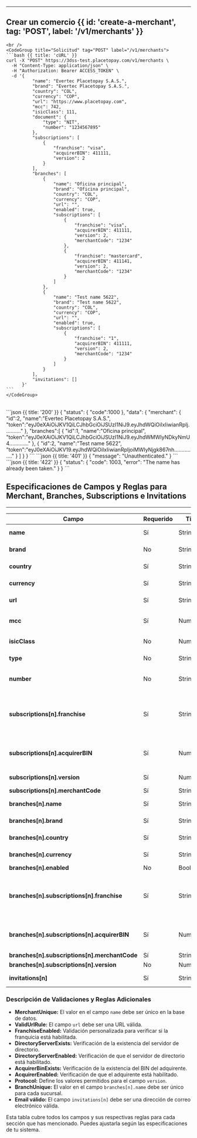 <MissingTranslationBanner />



---

## Crear un comercio {{ id: 'create-a-merchant', tag: 'POST', label: '/v1/merchants' }}

<Row>
  <Col>
      <ApiReader
        path="/v1/merchants"
        method="POST"
        api={props.refs}
      />
  </Col>
  <Col sticky>

    <br />
    <CodeGroup title="Solicitud" tag="POST" label="/v1/merchants">
    ```bash {{ title: 'cURL' }}
    curl -X "POST" https://3dss-test.placetopay.com/v1/merchants \
      -H "Content-Type: application/json" \
      -H "Authorization: Bearer ACCESS_TOKEN" \
      -d '{
              "name": "Evertec Placetopay S.A.S.",
              "brand": "Evertec Placetopay S.A.S.",
              "country": "COL",
              "currency": "COP",
              "url": "https://www.placetopay.com",
              "mcc": 742,
              "isicClass": 111,
              "document": {
                  "type": "NIT",
                  "number": "1234567895"
              },
              "subscriptions": [
                  {
                      "franchise": "visa",
                      "acquirerBIN": 411111,
                      "version": 2
                  }
              ],
              "branches": [
                  {
                      "name": "Oficina principal",
                      "brand": "Oficina principal",
                      "country": "COL",
                      "currency": "COP",
                      "url": "",
                      "enabled": true,
                      "subscriptions": [
                          {
                              "franchise": "visa",
                              "acquirerBIN": 411111,
                              "version": 2,
                              "merchantCode": "1234"
                          },
                          {
                              "franchise": "mastercard",
                              "acquirerBIN": 411141,
                              "version": 2,
                              "merchantCode": "1234"
                          }
                      ]
                  },
                  {
                      "name": "Test name 5622",
                      "brand": "Test name 5622",
                      "country": "COL",
                      "currency": "COP",
                      "url": "",
                      "enabled": true,
                      "subscriptions": [
                          {
                              "franchise": "1",
                              "acquirerBIN": 411111,
                              "version": 2,
                              "merchantCode": "1234"
                          }
                      ]
                  }
              ],
              "invitations": []
          }'
    ```
    </CodeGroup>
  </Col>
</Row>

<Row>
  <Col>
    <ApiReader
      path="/v1/merchants"
      method="post"
      type="response"
      api={props.refs}
    />
  </Col>

  <Col sticky>
    <br />
    <CodeGroup title="Respuesta">
    ```json {{ title: '200' }}
    {
      "status": {
        "code":1000
      },
      "data": {
        "merchant": {
          "id":2,
          "name":"Evertec Placetopay S.A.S.",
          "token":"eyJ0eXAiOiJKV1QiLCJhbGciOiJSUzI1NiJ9.eyJhdWQiOiIxIiwianRpIj..........."
        },
        "branches":[
          {
            "id":1,
            "name":"Oficina principal",
            "token":"eyJ0eXAiOiJKV1QiLCJhbGciOiJSUzI1NiJ9.eyJhdWMWIyNDkyNmU4............."
          },
          {
             "id":2,
             "name":"Test name 5622",
             "token":"eyJ0eXAiOiJKV19.eyJhdWQiOiIxIiwianRpIjoiMWIyNjgk867nh..............."
          }
        ]
      }
    }
    ```
    ```json {{ title: '401' }}
    {
      "message": "Unauthenticated."
    }
    ```
    ```json {{ title: '422' }}
    {
      "status": {
        "code": 1003,
        "error": "The name has already been taken."
      }
    }
    ```
    </CodeGroup>
  </Col>
</Row>


## Especificaciones de Campos y Reglas para Merchant, Branches, Subscriptions e Invitations

---
| **Campo**                                     | **Requerido**| **Tipo**        | **Longitud**            | **Reglas Adicionales**                                                                                                              | **Debe Existir en**                                        | **Formato/Validación**                         |
|-----------------------------------------------|--------------|-----------------|-------------------------|-------------------------------------------------------------------------------------------------------------------------------------|------------------------------------------------------------|------------------------------------------------|
| **name**                                      | Sí           | String          | Máx. 90 caracteres      | Único (MerchantUnique)                                                                                                              |                                                            |                                                |
| **brand**                                     | No           | String          | Máx. 25 caracteres      |                                                                                                                                     |                                                            |                                                |
| **country**                                   | Sí           | String          | Exactamente 3 caracteres| Tabla countries, columna alpha_3_code                                                                                               | Tabla countries, columna alpha_3_code                      |                                                |
| **currency**                                  | Sí           | String          |                         | Tabla currencies, columna alphabetic_code                                                                                           | Tabla currencies, columna alphabetic_code                  |                                                |
| **url**                                       | Sí           | String          | Máx. 90 caracteres      | URL válida (ValidUrlRule)                                                                                                           |                                                            | URL válida                                     |
| **mcc**                                       | Sí           | Numérico        |                         | Tabla merchant_category_codes, columna code                                                                                         | Tabla merchant_category_codes, columna code                |                                                |
| **isicClass**                                 | No           | Numérico        |                         | Tabla isic_classes, columna code document                                                                                           | Tabla isic_classes, columna code document                  |                                                |
| **type**                                      | No           | String          |                         | Tabla document_types, columna name                                                                                                  | Tabla document_types, columna name                         |                                                |
| **number**                                    | No           | String          |                         | Dependiente del tipo de documento                                                                                                   |                                                            | Patrón regex dependiente del tipo de documento |
| **subscriptions[n].franchise**                | Sí           | String          |                         | Tabla franchises, columna brand(name), Validaciones personalizadas (FranchiseEnabled, DirectoryServerExists, DirectoryServerEnabled)| Tabla franchises, columna brand(name)                      |                                                |
| **subscriptions[n].acquirerBIN**              | Sí           | Numérico        |                         | Validaciones personalizadas (AcquirerBinExists, AcquirerEnabled)                                                                    |                                                            |                                                |
| **subscriptions[n].version**                  | Sí           | Numérico        | 1                       | Valores permitidos: Definidos en Protocol                                                                                           |                                                            |                                                |
| **subscriptions[n].merchantCode**             | Sí           | String          |                         |                                                                                                                                     |                                                            |                                                |
| **branches[n].name**                          | Sí           | String          | Máx. 90 caracteres      | Único (BranchUnique)                                                                                                                |                                                            |                                                |
| **branches[n].brand**                         | Sí           | String          | Máx. 25 caracteres      |                                                                                                                                     |                                                            |                                                |
| **branches[n].country**                       | Sí           | String          | Exactamente 3 caracteres| Tabla countries, columna alpha_3_code                                                                                               | Tabla countries, columna alpha_3_code                      |                                                |
| **branches[n].currency**                      | Sí           | String          |                         | Tabla currencies, columna alphabetic_code                                                                                           | Tabla currencies, columna alphabetic_code                  |                                                |
| **branches[n].enabled**                       | No           | Booleano        |                         |                                                                                                                                     |                                                            |                                                |
| **branches[n].subscriptions[n].franchise**    | Sí           | String          |                         | Tabla franchises, columna brand(name), Validaciones personalizadas (FranchiseEnabled, DirectoryServerExists, DirectoryServerEnabled)| Tabla franchises, columna brand(name)                      |                                                |
| **branches[n].subscriptions[n].acquirerBIN**  | Sí           | Numérico        |                         | Validaciones personalizadas (AcquirerBinExists, AcquirerEnabled)                                                                    |                                                            |                                                |
| **branches[n].subscriptions[n].merchantCode** | Sí           | String          |                         |                                                                                                                                     |                                                            |                                                |
| **branches[n].subscriptions[n].version**      | No           | Numérico        | 1                       |                                                                                                                                     |                                                            |                                                |
| **invitations[n]**                            | Sí           | String          | Máx. 255 caracteres     | Email válido                                                                                                                        |                                                            | Email válido                                   |

### Descripción de Validaciones y Reglas Adicionales

- **MerchantUnique:** El valor en el campo `name` debe ser único en la base de datos.
- **ValidUrlRule:** El campo `url` debe ser una URL válida.
- **FranchiseEnabled:** Validación personalizada para verificar si la franquicia está habilitada.
- **DirectoryServerExists:** Verificación de la existencia del servidor de directorio.
- **DirectoryServerEnabled:** Verificación de que el servidor de directorio está habilitado.
- **AcquirerBinExists:** Verificación de la existencia del BIN del adquirente.
- **AcquirerEnabled:** Verificación de que el adquirente está habilitado.
- **Protocol:** Define los valores permitidos para el campo `version`.
- **BranchUnique:** El valor en el campo `branches[n].name` debe ser único para cada sucursal.
- **Email válido:** El campo `invitations[n]` debe ser una dirección de correo electrónico válida.

Esta tabla cubre todos los campos y sus respectivas reglas para cada sección que has mencionado. Puedes ajustarla según las especificaciones de tu sistema.



